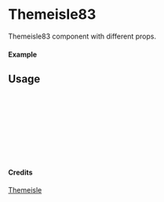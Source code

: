
<Meta of={Themeisle83} title="Themeisle/Themeisle83" />

# Themeisle83

Themeisle83 component with different props.

#### Example

<Canvas of={Themeisle83.Primary} />

## Usage

```ts
import { Themeisle83 } from "yadl-ui";

const Example = () => {
  return (
      <Themeisle83 />
  );
};

export default Example;
```

#### Credits
[Themeisle](https://themeisle.com/illustrations/)
